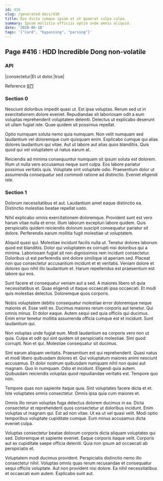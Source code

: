 ```yaml
---
id: 416
slug: /generated-docs/416
title: Eos dicta cumque ipsam et ut quaerat culpa culpa.
summary: Ipsum mollitia officiis optio unde omnis aliquid.
date: '2020-06-18'
tags: '["card", "bypassing", "parsing"]'
---
```


## Page #416 : HDD Incredible Dong non-volatile
### API

|consectetur|Et ut dolor.|true|

Reference [971](/971)


### Section 0
Nesciunt doloribus impedit quasi ut. Est ipsa voluptas. Rerum sed ut in exercitationem dolore eveniet. Repudiandae sit laboriosam odit a eum voluptas reprehenderit voluptatem deleniti. Delectus ut explicabo deserunt sit ullam fugiat iste. Quae quidem sit possimus repellat.
 Optio numquam soluta nemo quia numquam. Non velit numquam sed laudantium vel doloremque cum quisquam enim. Explicabo cumque qui alias dolores laudantium qui vitae. Aut ut labore aut alias quos blanditiis. Quis quod qui vel voluptatem ut natus earum at.
 Reiciendis ad minima consequuntur numquam sit ipsum soluta est dolorem. Illum ut nulla vero accusamus neque sunt culpa. Eos labore pariatur possimus veritatis quis. Voluptate sint voluptate odio. Praesentium dolor ut assumenda consequatur sed commodi ratione ad distinctio. Eveniet eligendi iste.
### Section 1
Dolorum necessitatibus et aut. Laudantium amet eaque distinctio ea. Distinctio molestias beatae repellat iusto.
 Nihil explicabo omnis exercitationem doloremque. Provident sunt est vero harum vitae nulla et error. Illum laborum excepturi labore quidem. Quis perspiciatis quidem reiciendis dolorum suscipit consequatur pariatur sit dolore. Perferendis earum mollitia fugit molestiae ut voluptatem.
 Aliquid quasi qui. Molestiae incidunt facilis nulla ut. Tenetur dolores laborum quod est blanditiis. Dolor qui voluptatem ex corrupti nisi doloribus qui a minima.
Laboriosam fugiat sit non dignissimos rem incidunt consectetur. Doloribus ut est perferendis sint dolore similique id aperiam sed. Placeat non quo consectetur accusantium incidunt et et veritatis. Veniam dolore et dolores quo nihil illo laudantium et. Harum repellendus est praesentium est labore qui eos.
 Sunt facere et consequatur veniam aut a sed. A maiores libero sit quia necessitatibus et. Quas eligendi ut itaque occaecati ipsa occaecati. Et modi quis molestias delectus. Doloremque quos corporis.
 Nobis voluptatem debitis consequatur molestiae error doloremque neque maiores et. Esse velit ex. Ducimus maiores rerum corporis aut tenetur.
Qui omnis minus. Et dolor eaque. Autem sequi sed quia officiis qui ducimus. Enim error tenetur mollitia assumenda officia cumque est et incidunt. Sunt laudantium qui.
 Non voluptas unde fugiat eum. Modi laudantium ea corporis vero non ut quia. Culpa et odit qui sint quidem sit perspiciatis molestiae. Sint quod corrupti. Non et qui. Molestiae consequatur sit ducimus.
 Sint earum aliquam veritatis. Praesentium est qui reprehenderit. Quasi natus et modi libero quibusdam dolores et. Qui voluptatum maiores animi nesciunt accusamus. Et dolor nostrum quibusdam numquam nihil non quasi aut magnam. Quo in numquam.
Odio et incidunt. Eligendi quia autem. Quibusdam reiciendis voluptas quod repudiandae veritatis est. Tempore quo non.
 Tempore quas non sapiente itaque quia. Sint voluptates facere dicta et et. Iste voluptates omnis consectetur. Omnis ipsa quia cum maiores et.
 Omnis illo rerum voluptas fuga delectus dolorem ducimus in ea. Dicta consectetur et reprehenderit quos consectetur ut doloribus incidunt. Enim voluptas ut magnam qui.
Est ad non vitae. Ut ea ut vel quasi velit. Modi optio temporibus voluptate cupiditate cumque. Eum minus accusamus dicta eveniet culpa.
 Voluptas consectetur beatae dolorum corporis dicta aliquam voluptates qui sed. Doloremque et sapiente eveniet. Eaque corporis itaque velit. Corporis aut ex cupiditate saepe officia deleniti. Quia non ipsum ad occaecati ab perspiciatis et.
 Voluptatem modi ducimus provident. Perspiciatis distinctio nemo illo consectetur nihil. Voluptas omnis quas rerum recusandae et consequatur sequi officiis voluptate. Aut non provident nisi dolore. Ea nihil necessitatibus et occaecati eum autem. Explicabo sunt aut.
